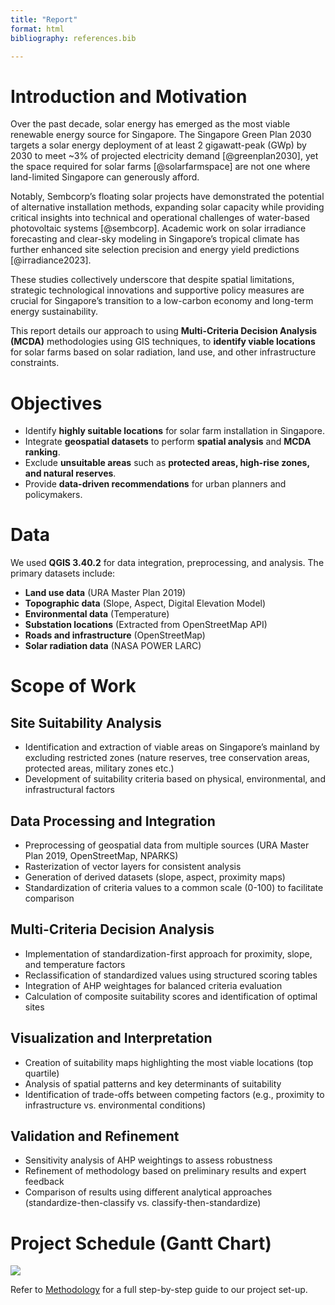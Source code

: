 ```yaml
---
title: "Report"
format: html
bibliography: references.bib

---
```



# Introduction and Motivation

Over the past decade, solar energy has emerged as the most viable renewable energy source for Singapore. The Singapore Green Plan 2030 targets a solar energy deployment of at least 2 gigawatt-peak (GWp) by 2030 to meet ~3% of projected electricity demand [@greenplan2030], yet the space required for solar farms [@solarfarmspace] are not one where land-limited Singapore can generously afford.

Notably, Sembcorp's floating solar projects have demonstrated the potential of alternative installation methods, expanding solar capacity while providing critical insights into technical and operational challenges of water-based photovoltaic systems [@sembcorp]. Academic work on solar irradiance forecasting and clear-sky modeling in Singapore's tropical climate has further enhanced site selection precision and energy yield predictions [@irradiance2023]. 

These studies collectively underscore that despite spatial limitations, strategic technological innovations and supportive policy measures are crucial for Singapore's transition to a low-carbon economy and long-term energy sustainability.

This report details our approach to using **Multi-Criteria Decision Analysis (MCDA)** methodologies using GIS techniques, to **identify viable locations** for solar farms based on solar radiation, land use, and other infrastructure constraints.

# Objectives

- Identify **highly suitable locations** for solar farm installation in Singapore.  
- Integrate **geospatial datasets** to perform **spatial analysis** and **MCDA ranking**.  
- Exclude **unsuitable areas** such as **protected areas, high-rise zones, and natural reserves**.  
- Provide **data-driven recommendations** for urban planners and policymakers.

# Data

We used **QGIS 3.40.2** for data integration, preprocessing, and analysis. The primary datasets include:  

- **Land use data** (URA Master Plan 2019)  
- **Topographic data** (Slope, Aspect, Digital Elevation Model)
- **Environmental data** (Temperature)
- **Substation locations** (Extracted from OpenStreetMap API)
- **Roads and infrastructure** (OpenStreetMap)  
- **Solar radiation data** (NASA POWER LARC)  


# Scope of Work

## Site Suitability Analysis

- Identification and extraction of viable areas on Singapore's mainland by excluding restricted zones (nature reserves, tree conservation areas, protected areas, military zones etc.)
- Development of suitability criteria based on physical, environmental, and infrastructural factors


## Data Processing and Integration

- Preprocessing of geospatial data from multiple sources (URA Master Plan 2019, OpenStreetMap, NPARKS)
- Rasterization of vector layers for consistent analysis
- Generation of derived datasets (slope, aspect, proximity maps)
- Standardization of criteria values to a common scale (0-100) to facilitate comparison


## Multi-Criteria Decision Analysis

- Implementation of standardization-first approach for proximity, slope, and temperature factors
- Reclassification of standardized values using structured scoring tables
- Integration of AHP weightages for balanced criteria evaluation
- Calculation of composite suitability scores and identification of optimal sites


## Visualization and Interpretation

- Creation of suitability maps highlighting the most viable locations (top quartile)
- Analysis of spatial patterns and key determinants of suitability
- Identification of trade-offs between competing factors (e.g., proximity to infrastructure vs. environmental conditions)


## Validation and Refinement

- Sensitivity analysis of AHP weightings to assess robustness
- Refinement of methodology based on preliminary results and expert feedback
- Comparison of results using different analytical approaches (standardize-then-classify vs. classify-then-standardize)



# Project Schedule (Gantt Chart)

![](/images/solarscape-high-resolution-logo.png
)



Refer to [Methodology](methodology.qmd) for a full step-by-step guide to our project set-up.


